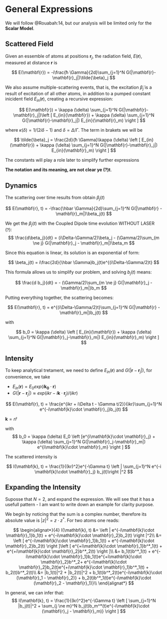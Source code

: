# General Expressions

We will follow @Rouabah:14, but our analysis will be limited only for the **Scalar Model**.

## Scattered Field

Given an essemble of atoms at positions $\textbf{r}_j$, the radiation field, $E(\mathbf{r})$, measured at distance $\mathbf{r}$ is

$$
    E(\mathbf{r}) = -i\frac{ħ \Gamma}{2d}\sum_{j=1}^N G(|\mathbf{r}-\mathbf{r}_j|)\tilde{\beta}_j
$$


We also assume  multiple-scattering events, that is, the excitation $\tilde{\beta}_j$  is a result of excitation of all other atoms, in addition to a pumped constant inicident field $E_{in}(\mathbf{r})$, creating a recursive expression:

$$
E(\mathbf{r}) = \kappa (\delta) \sum_{j=1}^N G(|\mathbf{r}-\mathbf{r}_j|)\left [ E_{in}(\mathbf{r}) +  \kappa (\delta) \sum_{j=1}^N G(|\mathbf{r}-\mathbf{r}_j|) E_{in}(\mathbf{r}_m) \right ]
$$

where $\kappa (\delta) = 1/(2i\delta - 1)$ and $\delta = \Delta/\Gamma$. The term in brakets we will be

$$
    \tilde{\beta}_j = \frac{2d}{ħ \Gamma}\kappa (\delta) \left [ E_{in}(\mathbf{r}) +  \kappa (\delta) \sum_{j=1}^N G(|\mathbf{r}-\mathbf{r}_j|) E_{in}(\mathbf{r}_m) \right ]
$$

The constants will play a role later to simplify further expressions

**The notation and its meaning, are not clear ye (?)t**.

## Dynamics

The scattering over time results from obtain $\beta_j(t)$

$$
E(\mathbf{r}, t) = -\frac{\hbar \Gamma}{2d}\sum_{j=1}^N G(|\mathbf{r} -  \mathbf{r}_m|)\beta_j(t)
$$



We get the $\beta_j(t)$ with the Coupled Dipole time evolution WITHOUT LASER (?):
$$
\frac{d\beta_j}{dt} = (i\Delta-\Gamma/2)\beta_j  - (\Gamma/2)\sum_{m \ne j} G(|\mathbf{r}_j -  \mathbf{r}_m|)\beta_m
$$

Since this equation is linear, its solution is an exponential of form:

$$
\beta_j(t) = i\frac{2d}{\hbar \Gamma}b_j(t)e^{(i\Delta-\Gamma/2)t}
$$

This formula allows us to simplify our problem, and solving $b_j(t)$ means:

$$
\frac{d b_j}{dt} = - (\Gamma/2)\sum_{m \ne j} G(|\mathbf{r}_j -  \mathbf{r}_m|)b_m
$$


Putting everything together, the scattering becomes:

$$
E(\mathbf{r}, t) = e^{(i\Delta-\Gamma/2)t}\sum_{j=1}^N G(|\mathbf{r} -  \mathbf{r}_m|)b_j(t)
$$

with

$$
    b_0 = \kappa (\delta) \left [ E_{in}(\mathbf{r}) +  \kappa (\delta) \sum_{j=1}^N G(|\mathbf{r}_j-\mathbf{r}_m|) E_{in}(\mathbf{r}_m) \right ]
$$

## Intensity

To keep analytical tretament, we need to define $E_{in}(\mathbf{r})$ and $G(|\mathbf{r}-\mathbf{r}_j|)$, for convenience, we take

- $E_{in}(\mathbf{r}) = E_0 exp(i \mathbf{k_0} \cdot \mathbf{r})$
- $G(|\mathbf{r}-\mathbf{r}_j|) \approx exp(ikr - i \mathbf{k}\cdot \mathbf{r}_j)/(ikr)$

$$
E(\mathbf{r}, t) = \frac{e^{ikr + i\Delta t - \Gamma t/2}}{ikr}\sum_{j=1}^N e^{-i\mathbf{k}\cdot \mathbf{r}_j}b_j(t)
$$

$\mathbf{k} = r\hat{r}$

with
$$
    b_0 = \kappa (\delta) E_0 \left [e^{i\mathbf{k}\cdot \mathbf{r}_j} +  \kappa (\delta) \sum_{j=1}^N G(|\mathbf{r}_j-\mathbf{r}_m|) e^{i\mathbf{k}\cdot \mathbf{r}_m} \right ]
$$

The scattered intensity is

$$
I(\mathbf{k}, t) = \frac{1}{(kr)^2}e^{-\Gamma t} \left |  \sum_{j=1}^N e^{-i \mathbf{k}\cdot \mathbf{r}_j} b_j(t)\right |^2
$$

## Expanding the Intensity
Suposse that $N=2$, and expand the expression. We will see that it has a usefull pattern - I am want to write down an example for clarity purpose.

We begin by noticing that the sum is a complex number, therefore its absolute value is $|z|^2 = z \cdot z^*$. For two atoms one reads:

$$
\begin{alignat*}{4}
I(\mathbf{k}, t) &= \left |  e^{-i\mathbf{k}\cdot \mathbf{r}_1}b_1(t) + e^{-i\mathbf{k}\cdot \mathbf{r}_2}b_2(t) \right |^2\\
&= \left [  e^{-i\mathbf{k}\cdot \mathbf{r}_1}b_1(t) + e^{-i\mathbf{k}\cdot \mathbf{r}_2}b_2(t) \right ]\left [  e^{+i\mathbf{k}\cdot \mathbf{r}_1}b^*_1(t) + e^{+i\mathbf{k}\cdot \mathbf{r}_2}b^*_2(t) \right ]\\
&= b_1(t)b^*_1(t) + e^{-i\mathbf{k}\cdot \mathbf{r}_1}b_1(t)e^{+i\mathbf{k}\cdot \mathbf{r}_2}b^*_2+ e^{-i\mathbf{k}\cdot \mathbf{r}_2}b_2(t)e^{+i\mathbf{k}\cdot \mathbf{r}_1}b^*_1(t) + b_2(t)b^*_2(t)\\
&= |b_1(t)|^2 + |b_2(t)|^2 + b_1(t)b^*_2(t)e^{-i\mathbf{k}\cdot (\mathbf{r}_1 - \mathbf{r}_2)} +  b_2(t)b^*_1(t)e^{-i\mathbf{k}\cdot (\mathbf{r}_2 - \mathbf{r}_1)}\\
\end{alignat*}
$$

In general, we can infer that:
$$
I(\mathbf{k}, t) = \frac{1}{(kr)^2}e^{-\Gamma t} \left [  \sum_{j=1}^N |b_j(t)|^2 + \sum_{j \ne m}^N b_j(t)b_m^*(t)e^{-i\mathbf{k}\cdot (\mathbf{r}_j - \mathbf{r}_m)} \right ]
$$